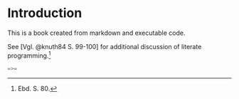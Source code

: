 # Introduction

This is a book created from markdown and executable code.

See [Vgl. @knuth84 S. 99-100] for additional discussion of literate programming.^[Ebd. S. 80.]

```rust
=>=
```
